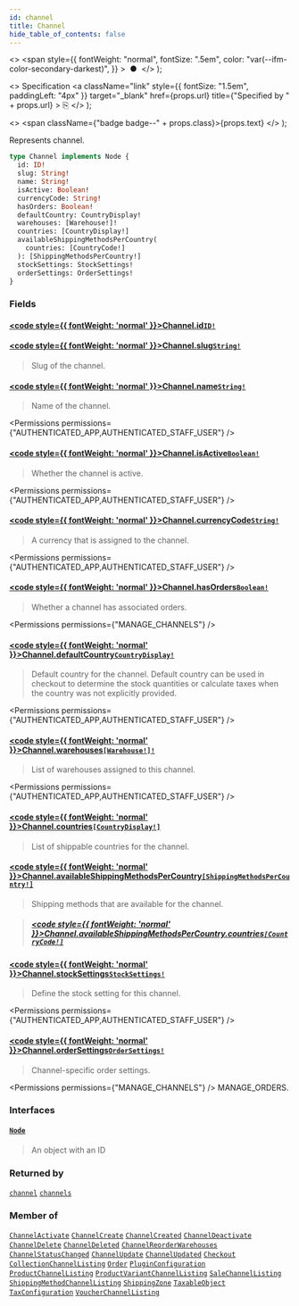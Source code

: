 ```yaml
---
id: channel
title: Channel
hide_table_of_contents: false
---
```


  <>
    <span
      style={{
        fontWeight: "normal",
        fontSize: ".5em",
        color: "var(--ifm-color-secondary-darkest)",
      }}
    >
      &nbsp;●&nbsp;
    </span>
  </>
);

  <>
    Specification
    <a
      className="link"
      style={{ fontSize: "1.5em", paddingLeft: "4px" }}
      target="\_blank"
      href={props.url}
      title={"Specified by " + props.url}
    >
      ⎘
    </a>
  </>
);

  <>
    <span className={"badge badge--" + props.class}>{props.text}</span>
  </>
);

Represents channel.

```graphql
type Channel implements Node {
  id: ID!
  slug: String!
  name: String!
  isActive: Boolean!
  currencyCode: String!
  hasOrders: Boolean!
  defaultCountry: CountryDisplay!
  warehouses: [Warehouse!]!
  countries: [CountryDisplay!]
  availableShippingMethodsPerCountry(
    countries: [CountryCode!]
  ): [ShippingMethodsPerCountry!]
  stockSettings: StockSettings!
  orderSettings: OrderSettings!
}
```

### Fields

#### [<code style={{ fontWeight: 'normal' }}>Channel.<b>id</b></code>](#)<Bullet />[`ID!`](../../../api-reference/miscellaneous/scalars/id) <Badge class="secondary" text="non-null"/> <Badge class="secondary" text="scalar"/> <Badge class="secondary" text="miscellaneous"/>

>

#### [<code style={{ fontWeight: 'normal' }}>Channel.<b>slug</b></code>](#)<Bullet />[`String!`](../../../api-reference/miscellaneous/scalars/string) <Badge class="secondary" text="non-null"/> <Badge class="secondary" text="scalar"/> <Badge class="secondary" text="miscellaneous"/>

> Slug of the channel.

#### [<code style={{ fontWeight: 'normal' }}>Channel.<b>name</b></code>](#)<Bullet />[`String!`](../../../api-reference/miscellaneous/scalars/string) <Badge class="secondary" text="non-null"/> <Badge class="secondary" text="scalar"/> <Badge class="secondary" text="miscellaneous"/>

> Name of the channel.

<Permissions permissions={"AUTHENTICATED_APP,AUTHENTICATED_STAFF_USER"} />

>

#### [<code style={{ fontWeight: 'normal' }}>Channel.<b>isActive</b></code>](#)<Bullet />[`Boolean!`](../../../api-reference/miscellaneous/scalars/boolean) <Badge class="secondary" text="non-null"/> <Badge class="secondary" text="scalar"/> <Badge class="secondary" text="miscellaneous"/>

> Whether the channel is active.

<Permissions permissions={"AUTHENTICATED_APP,AUTHENTICATED_STAFF_USER"} />

>

#### [<code style={{ fontWeight: 'normal' }}>Channel.<b>currencyCode</b></code>](#)<Bullet />[`String!`](../../../api-reference/miscellaneous/scalars/string) <Badge class="secondary" text="non-null"/> <Badge class="secondary" text="scalar"/> <Badge class="secondary" text="miscellaneous"/>

> A currency that is assigned to the channel.

<Permissions permissions={"AUTHENTICATED_APP,AUTHENTICATED_STAFF_USER"} />

>

#### [<code style={{ fontWeight: 'normal' }}>Channel.<b>hasOrders</b></code>](#)<Bullet />[`Boolean!`](../../../api-reference/miscellaneous/scalars/boolean) <Badge class="secondary" text="non-null"/> <Badge class="secondary" text="scalar"/> <Badge class="secondary" text="miscellaneous"/>

> Whether a channel has associated orders.

<Permissions permissions={"MANAGE_CHANNELS"} />

>

#### [<code style={{ fontWeight: 'normal' }}>Channel.<b>defaultCountry</b></code>](#)<Bullet />[`CountryDisplay!`](../../../api-reference/miscellaneous/objects/country-display) <Badge class="secondary" text="non-null"/> <Badge class="secondary" text="object"/> <Badge class="secondary" text="miscellaneous"/>

> Default country for the channel. Default country can be used in checkout to determine the stock quantities or calculate taxes when the country was not explicitly provided.

<Badge text="Added in Saleor 3.1" class="secondary margin-bottom--sm" />

<Permissions permissions={"AUTHENTICATED_APP,AUTHENTICATED_STAFF_USER"} />

>

#### [<code style={{ fontWeight: 'normal' }}>Channel.<b>warehouses</b></code>](#)<Bullet />[`[Warehouse!]!`](../../../api-reference/products/objects/warehouse) <Badge class="secondary" text="non-null"/> <Badge class="secondary" text="object"/> <Badge class="secondary" text="products"/>

> List of warehouses assigned to this channel.

<Badge text="Added in Saleor 3.5" class="secondary margin-bottom--sm" />

<FeaturePreview />

<Permissions permissions={"AUTHENTICATED_APP,AUTHENTICATED_STAFF_USER"} />

>

#### [<code style={{ fontWeight: 'normal' }}>Channel.<b>countries</b></code>](#)<Bullet />[`[CountryDisplay!]`](../../../api-reference/miscellaneous/objects/country-display) <Badge class="secondary" text="list"/> <Badge class="secondary" text="object"/> <Badge class="secondary" text="miscellaneous"/>

> List of shippable countries for the channel.

<Badge text="Added in Saleor 3.6" class="secondary margin-bottom--sm" />

<FeaturePreview />

>

#### [<code style={{ fontWeight: 'normal' }}>Channel.<b>availableShippingMethodsPerCountry</b></code>](#)<Bullet />[`[ShippingMethodsPerCountry!]`](../../../api-reference/shipping/objects/shipping-methods-per-country) <Badge class="secondary" text="list"/> <Badge class="secondary" text="object"/> <Badge class="secondary" text="shipping"/>

> Shipping methods that are available for the channel.

<Badge text="Added in Saleor 3.6" class="secondary margin-bottom--sm" />

<FeaturePreview />

> ##### [<code style={{ fontWeight: 'normal' }}>Channel.availableShippingMethodsPerCountry.<b>countries</b></code>](#)<Bullet />[`[CountryCode!]`](../../../api-reference/miscellaneous/enums/country-code) <Badge class="secondary" text="list"/> <Badge class="secondary" text="enum"/> <Badge class="secondary" text="miscellaneous"/>

#### [<code style={{ fontWeight: 'normal' }}>Channel.<b>stockSettings</b></code>](#)<Bullet />[`StockSettings!`](../../../api-reference/miscellaneous/objects/stock-settings) <Badge class="secondary" text="non-null"/> <Badge class="secondary" text="object"/> <Badge class="secondary" text="miscellaneous"/>

> Define the stock setting for this channel.

<Badge text="Added in Saleor 3.7" class="secondary margin-bottom--sm" />

<FeaturePreview />

<Permissions permissions={"AUTHENTICATED_APP,AUTHENTICATED_STAFF_USER"} />

>

#### [<code style={{ fontWeight: 'normal' }}>Channel.<b>orderSettings</b></code>](#)<Bullet />[`OrderSettings!`](../../../api-reference/miscellaneous/objects/order-settings) <Badge class="secondary" text="non-null"/> <Badge class="secondary" text="object"/> <Badge class="secondary" text="miscellaneous"/>

> Channel-specific order settings.

<Badge text="Added in Saleor 3.12" class="secondary margin-bottom--sm" />

<Permissions permissions={"MANAGE_CHANNELS"} />
MANAGE_ORDERS.

>

### Interfaces

#### [`Node`](../../../api-reference/miscellaneous/interfaces/node) <Badge class="secondary" text="interface"/> <Badge class="secondary" text="miscellaneous"/>

> An object with an ID

### Returned by

[`channel`](../../../api-reference/channels/queries/channel) <Badge class="secondary" text="query"/><Bullet />[`channels`](../../../api-reference/channels/queries/channels) <Badge class="secondary" text="query"/>

### Member of

[`ChannelActivate`](../../../api-reference/channels/objects/channel-activate) <Badge class="secondary" text="object"/><Bullet />[`ChannelCreate`](../../../api-reference/channels/objects/channel-create) <Badge class="secondary" text="object"/><Bullet />[`ChannelCreated`](../../../api-reference/channels/objects/channel-created) <Badge class="secondary" text="object"/><Bullet />[`ChannelDeactivate`](../../../api-reference/channels/objects/channel-deactivate) <Badge class="secondary" text="object"/><Bullet />[`ChannelDelete`](../../../api-reference/channels/objects/channel-delete) <Badge class="secondary" text="object"/><Bullet />[`ChannelDeleted`](../../../api-reference/channels/objects/channel-deleted) <Badge class="secondary" text="object"/><Bullet />[`ChannelReorderWarehouses`](../../../api-reference/channels/objects/channel-reorder-warehouses) <Badge class="secondary" text="object"/><Bullet />[`ChannelStatusChanged`](../../../api-reference/channels/objects/channel-status-changed) <Badge class="secondary" text="object"/><Bullet />[`ChannelUpdate`](../../../api-reference/channels/objects/channel-update) <Badge class="secondary" text="object"/><Bullet />[`ChannelUpdated`](../../../api-reference/channels/objects/channel-updated) <Badge class="secondary" text="object"/><Bullet />[`Checkout`](../../../api-reference/checkout/objects/checkout) <Badge class="secondary" text="object"/><Bullet />[`CollectionChannelListing`](../../../api-reference/miscellaneous/objects/collection-channel-listing) <Badge class="secondary" text="object"/><Bullet />[`Order`](../../../api-reference/orders/objects/order) <Badge class="secondary" text="object"/><Bullet />[`PluginConfiguration`](../../../api-reference/miscellaneous/objects/plugin-configuration) <Badge class="secondary" text="object"/><Bullet />[`ProductChannelListing`](../../../api-reference/products/objects/product-channel-listing) <Badge class="secondary" text="object"/><Bullet />[`ProductVariantChannelListing`](../../../api-reference/products/objects/product-variant-channel-listing) <Badge class="secondary" text="object"/><Bullet />[`SaleChannelListing`](../../../api-reference/miscellaneous/objects/sale-channel-listing) <Badge class="secondary" text="object"/><Bullet />[`ShippingMethodChannelListing`](../../../api-reference/shipping/objects/shipping-method-channel-listing) <Badge class="secondary" text="object"/><Bullet />[`ShippingZone`](../../../api-reference/shipping/objects/shipping-zone) <Badge class="secondary" text="object"/><Bullet />[`TaxableObject`](../../../api-reference/taxes/objects/taxable-object) <Badge class="secondary" text="object"/><Bullet />[`TaxConfiguration`](../../../api-reference/taxes/objects/tax-configuration) <Badge class="secondary" text="object"/><Bullet />[`VoucherChannelListing`](../../../api-reference/discounts/objects/voucher-channel-listing) <Badge class="secondary" text="object"/>


